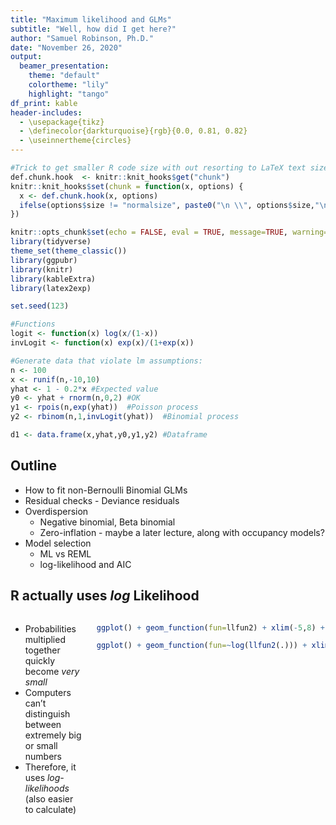 ```yaml
---
title: "Maximum likelihood and GLMs"
subtitle: "Well, how did I get here?"
author: "Samuel Robinson, Ph.D."
date: "November 26, 2020"
output: 
  beamer_presentation:
    theme: "default"
    colortheme: "lily"
    highlight: "tango"
df_print: kable
header-includes: 
  - \usepackage{tikz}
  - \definecolor{darkturquoise}{rgb}{0.0, 0.81, 0.82}
  - \useinnertheme{circles}
---
```


```r
#Trick to get smaller R code size with out resorting to LaTeX text sizes
def.chunk.hook  <- knitr::knit_hooks$get("chunk")
knitr::knit_hooks$set(chunk = function(x, options) {
  x <- def.chunk.hook(x, options)
  ifelse(options$size != "normalsize", paste0("\n \\", options$size,"\n\n", x, "\n\n \\normalsize"), x)
})

knitr::opts_chunk$set(echo = FALSE, eval = TRUE, message=TRUE, warning=TRUE, size = 'footnotesize')
library(tidyverse)
theme_set(theme_classic())
library(ggpubr)
library(knitr)
library(kableExtra)
library(latex2exp)

set.seed(123)

#Functions
logit <- function(x) log(x/(1-x))
invLogit <- function(x) exp(x)/(1+exp(x))

#Generate data that violate lm assumptions:
n <- 100
x <- runif(n,-10,10)
yhat <- 1 - 0.2*x #Expected value
y0 <- yhat + rnorm(n,0,2) #OK
y1 <- rpois(n,exp(yhat))  #Poisson process
y2 <- rbinom(n,1,invLogit(yhat))  #Binomial process

d1 <- data.frame(x,yhat,y0,y1,y2) #Dataframe


```

## Outline

- How to fit non-Bernoulli Binomial GLMs
- Residual checks - Deviance residuals
- Overdispersion
  - Negative binomial, Beta binomial
  - Zero-inflation - maybe a later lecture, along with occupancy models?
- Model selection
  - ML vs REML
  - log-likelihood and AIC

## R actually uses _log_ Likelihood

::: columns

:::: column

- Probabilities multiplied together quickly become _very small_
- Computers can't distinguish between extremely big or small numbers
- Therefore, it uses _log-likelihoods_ (also easier to calculate)

::::

:::: column

```r
ggplot() + geom_function(fun=llfun2) + xlim(-5,8) + labs(x=expression(paste('logit(',phi,')')),y=expression(paste('Likelihood(H,H,T|',phi,')'))) + geom_vline(xintercept=logit(2/3),linetype='dashed')

```

```r

ggplot() + geom_function(fun=~log(llfun2(.))) + xlim(-5,8) + labs(x=expression(paste('logit(',phi,')')),y=expression(paste('log-likelihood(H,H,T|',phi,')'))) + geom_vline(xintercept=logit(2/3),linetype='dashed')

```

::::

:::